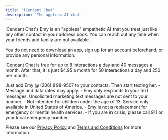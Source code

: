 ```yaml
---
title: 'iCendant Chat'
description: 'The appless AI chat'
---
```


iCendant Chat's Emy is an "appless" empathetic AI that you treat just like any other contact in your address book. You can
reach out any time when your friends and family are not available.

You do not need to download an app, sign up for an account beforehand, or provide any personal information.

iCendant Chat is free for up to 8 interactions a day and 40 messages a month. After that, it is just $4.95 a month for
50 interactions a day and 250 per month.

Just add Emy @ (206) 898-9507 to your contacts. Then start texting her.
    - Message and data rates may apply.
    - Emy only responds to your text messages. Unsolicited marketing text messages are not sent to your number.
    - Not intended for children under the age of 13. Service only available in United States of America.
    - Emy is not a replacement for emergency or mental health services.
    - If you are in crisis, please call 911 or your local emergency number.

Please see our [Privacy Policy](./privacy) and [Terms and Conditions](./terms) for more information.
